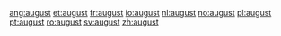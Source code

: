 

[[ang:august]]
[[et:august]]
[[fr:august]]
[[io:august]]
[[nl:august]]
[[no:august]]
[[pl:august]]
[[pt:august]]
[[ro:august]]
[[sv:august]]
[[zh:august]]